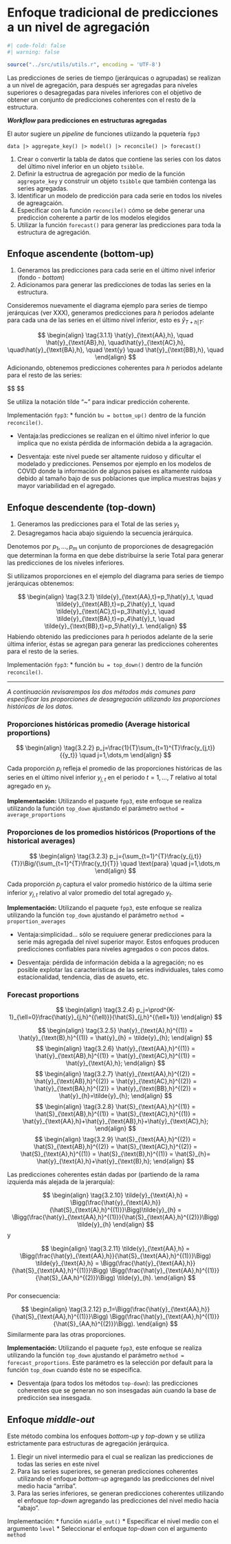 
# Enfoque tradicional de predicciones a un nivel de agregación

```r

#| code-fold: false
#| warning: false

source("../src/utils/utils.r", encoding = 'UTF-8')

```


Las predicciones de series de tiempo (jerárquicas o agrupadas) se  realizan a un nivel de agregación, para después ser agregadas para niveles superiores o desagregadas para niveles inferiores con el objetivo de obtener un conjunto de predicciones coherentes con el resto de la estructura.

**_Workflow_ para predicciones en estructuras agregadas**

El autor sugiere un _pipeline_ de funciones utiizando la pquetería `fpp3`

`data |> aggregate_key() |> model() |> reconcile() |> forecast()`

1. Crear o convertir la tabla de datos que contiene las series con los datos del último nivel inferior en un objeto `tsibble`.
2. Definir la estructrua de agregación por medio de la función `aggregate_key` y construir un objeto `tsibble` que también contenga las series agregadas.
3. Identificar un modelo de predicción para cada serie en todos los niveles de agreagcaión.
4. Especificar con la función `reconcile()` cómo se debe generar una predicción coherente a partir de los modelos elegidos
5. Utilizar la función `forecast()` para generar las predicciones para toda la estructura de agregación.


## Enfoque ascendente (bottom-up)

1. Generamos las predicciones para cada serie en el último nivel inferior (fondo - _bottom_)
2. Adicionamos para generar las predicciones de todas las series en la estructura.

Consideremos nuevamente el diagrama ejemplo para series de tiempo jerárquicas (ver XXX), generamos predicciones para $h$ periodos adelante para cada una de las series en el último nivel inferior, esto es $\hat{y}_{T+h|T}$:


$$
\begin{align}
 \tag{3.1.1}
 \hat{y}_{\text{AA},h}, \quad \hat{y}_{\text{AB},h}, \quad\hat{y}_{\text{AC},h}, \quad\hat{y}_{\text{BA},h},   \quad \text{y} \quad \hat{y}_{\text{BB},h}, \quad
\end{align}
$$
Adicionando, obtenemos predicciones coherentes para $h$ periodos adelante para el resto de las series:

$$
\begin{align}
 \tag{3.1.2}
 
 \tilde{y}_{h}=\hat{y}_{\text{AA},h}+\hat{y}_{\text{AB},h}+\hat{y}_{\text{AC},h}+\hat{y}_{\text{BA},h}  \\
 \tilde{y}_{\text{A},h}=\hat{y}_{\text{AA},h}+\hat{y}_{\text{AB},h}+\hat{y}_{\text{AC},h}, \\
 \text{y} \quad \tilde{y}_{\text{B},h}=\hat{y}_{\text{BA},h}+\hat{y}_{\text{BB},h}
 
\end{align}
$$

Se utiliza la notación tilde "~" para indicar predicción coherente.

Implementación `fpp3`:
* función `bu = bottom_up()` dentro de la función `reconcile()`.

::: callout-note
- Ventaja:las predicciones se realizan en el último nivel inferior lo que implica que no exista pérdida de información debida a la agragación.

- Desventaja: este nivel puede ser altamente ruidoso y dificultar el modelado y predicciones. Pensemos por ejemplo en los modelos de COVID donde la información de algunos países es altamente ruidosa debido al tamaño bajo de sus poblaciones que implica muestras bajas y mayor variabilidad en el agregado.
:::

## Enfoque descendente (top-down)

1. Generamos las predicciones para el Total de las series $y_t$
2. Desagregamos hacia abajo siguiendo la secuencia jerárquica.

Denotemos por $p_1,\dots, p_m$ un conjunto de proporciones de desagregación que determinan la forma en que debe distribuirse la serie Total para generar las predicciones de los niveles inferiores.

Si utilizamos proporciones en el ejemplo del diagrama para series de tiempo jerárquicas obtenemos:

$$
\begin{align}
 \tag{3.2.1}
 \tilde{y}_{\text{AA},t}=p_1\hat{y}_t, \quad \tilde{y}_{\text{AB},t}=p_2\hat{y}_t, \quad
 \tilde{y}_{\text{AC},t}=p_3\hat{y}_t, \quad \tilde{y}_{\text{BA},t}=p_4\hat{y}_t, \quad
 \tilde{y}_{\text{BB},t}=p_5\hat{y}_t.
\end{align}
$$
Habiendo obtenido las predicciones para $h$ periodos adelante de la serie última inferior, éstas se agregan para generar las predicciones coherentes para el resto de la series. 

Implementación `fpp3`:
* función `bu = top_down()` dentro de la función `reconcile()`.

_____________
*A continuación revisarempos los dos métodos más comunes para especificar las proporciones de desagregación utilizando las proporciones históricas de los datos.*


### Proporciones históricas promedio (**Average historical proportions**)

$$
\begin{align}
 \tag{3.2.2}
 p_j=\frac{1}{T}\sum_{t=1}^{T}\frac{y_{j,t}}{{y_t}} \quad j=1,\dots,m
\end{align}
$$

Cada proporción $p_j$ refleja el promedio de las proporciones históricas de las series en el último nivel inferior $y_{j,t}$ en el periodo $t=1,\dots,T$ relativo al total agregado en $y_t$.



**Implementación:**
Utilizando el paquete `fpp3`, este enfoque se realiza utilizando la función `top_down` ajustando el parámetro `method = average_proportions` 


### Proporciones de los promedios históricos (**Proportions of the historical averages**)


$$
\begin{align}
 \tag{3.2.3}
 p_j={\sum_{t=1}^{T}\frac{y_{j,t}}{T}}\Big/{\sum_{t=1}^{T}\frac{y_t}{T}} \quad \text{para} \quad j=1,\dots,m 
\end{align}
$$

Cada proporción $p_j$ captura el valor promedio histórico de la última serie inferior $y_{j,t}$ relativo al valor promedio del total agregado $y_t$.

**Implementación:**
Utilizando el paquete `fpp3`, este enfoque se realiza utilizando la función `top_down` ajustando el parámetro `method = proportion_averages`

::: callout-note
- Ventaja:simplicidad... sólo se requiuere generar predicciones para la serie más agregada del nivel superior mayor. Estos enfoques producen predicciones confiables para niveles agregados o con pocos datos.

- Desventaja: pérdida de información debida a la agregación; no es posible explotar las características de las series individuales, tales como estacionalidad, tendencia, días de asueto, etc.
:::



### Forecast proportions


$$
\begin{align}
 \tag{3.2.4}
 p_j=\prod^{K-1}_{\ell=0}\frac{\hat{y}_{j,h}^{(\ell)}}{\hat{S}_{j,h}^{(\ell+1)}}
\end{align}
$$




$$
\begin{align}
 \tag{3.2.5}
 \hat{y}_{\text{A},h}^{(1)} = \hat{y}_{\text{B},h}^{(1)} = \hat{y}_{h} =  \tilde{y}_{h};
\end{align}
$$
$$
\begin{align}
 \tag{3.2.6}
\hat{y}_{\text{AA},h}^{(1)} = \hat{y}_{\text{AB},h}^{(1)} = \hat{y}_{\text{AC},h}^{(1)} =  \hat{y}_{\text{A},h};
\end{align}
$$
$$
\begin{align}
 \tag{3.2.7}
\hat{y}_{\text{AA},h}^{(2)} = \hat{y}_{\text{AB},h}^{(2)} = \hat{y}_{\text{AC},h}^{(2)} = \hat{y}_{\text{BA},h}^{(2)} = \hat{y}_{\text{BB},h}^{(2)} = \hat{y}_{h}=\tilde{y}_{h};
\end{align}
$$
$$
\begin{align}
 \tag{3.2.8}
\hat{S}_{\text{AA},h}^{(1)} = \hat{S}_{\text{AB},h}^{(1)} = \hat{S}_{\text{AC},h}^{(1)} =  \hat{y}_{\text{AA},h}+\hat{y}_{\text{AB},h}+\hat{y}_{\text{AC},h};
\end{align}
$$
$$
\begin{align}
\tag{3.2.9}
\hat{S}_{\text{AA},h}^{(2)} = \hat{S}_{\text{AB},h}^{(2)} = \hat{S}_{\text{AC},h}^{(2)} = \hat{S}_{\text{A},h}^{(1)} = \hat{S}_{\text{B},h}^{(1)} = \hat{S}_{h}= \hat{y}_{\text{A},h}+\hat{y}_{\text{B},h};
\end{align}
$$







Las predicciones coherentes están dadas por (partiendo de la rama izquierda más alejada de la jerarquía):
 
 
$$
\begin{align}
 \tag{3.2.10}
 \tilde{y}_{\text{A},h} = \Bigg(\frac{\hat{y}_{\text{A},h}}{\hat{S}_{\text{A},h}^{(1)}}\Bigg)\tilde{y}_{h} =
 \Bigg(\frac{\hat{y}_{\text{AA},h}^{(1)}}{\hat{S}_{\text{AA},h}^{(2)}}\Bigg) \tilde{y}_{h}
\end{align}
$$
y

$$
\begin{align}
 \tag{3.2.11}
  \tilde{y}_{\text{AA},h} = \Bigg(\frac{\hat{y}_{\text{AA},h}}{\hat{S}_{\text{AA},h}^{(1)}}\Bigg)
  \tilde{y}_{\text{A},h} = \Bigg(\frac{\hat{y}_{\text{AA},h}}{\hat{S}_{\text{AA},h}^{(1)}}\Bigg)
  \Bigg(\frac{\hat{y}_{\text{AA},h}^{(1)}}{\hat{S}_{AA,h}^{(2)}}\Bigg)
  \tilde{y}_{h}.
\end{align}
$$  
Por consecuencia:
  
$$
\begin{align}
 \tag{3.2.12}
  p_1=\Bigg(\frac{\hat{y}_{\text{AA},h}}{\hat{S}_{\text{AA},h}^{(1)}}\Bigg)
  \Bigg(\frac{\hat{y}_{\text{AA},h}^{(1)}}{\hat{S}_{AA,h}^{(2)}}\Bigg). 
\end{align}
$$
Similarmente para las otras proporciones.


**Implementación:**
Utilizando el paquete `fpp3`, este enfoque se realiza utilizando la función `top_down` ajustando el parámetro `method = forecast_proportions`. Este parámetro es la selección por default para la función `top_down` cuando éste no se especifica.

::: callout-note
- Desventaja (para todos los métodos `top-down`): las predicciones coherentes que se generan no son insesgadas aún cuando la base de predicción sea insesgada.
:::


## Enfoque *middle-out*

Este método combina los enfoques _bottom-up_ y _top-down_ y se utiliza estrictamente para estructuras de agregación jerárquica.

1. Elegir un nivel intermedio para el cual se realizan las predicciones de todas las series en este nivel
2. Para las series superiores, se generan predicciones coherentes utilizando el enfoque _bottom-up_ agregando las predicciones del nivel medio hacia "arriba". 
3. Para las series inferiores, se generan predicciones coherentes utilizando el enfoque _top-down_ agregando las predicciones del nivel medio hacia "abajo".

Implementación:
* función `middle_out()`
* Especificar el nivel medio con el argumento `level`
* Seleccionar el enfoque _top-down_ con el argumento `method`

